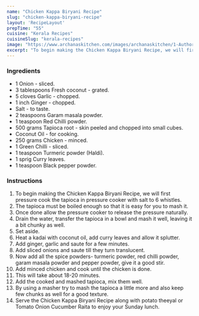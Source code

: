 ---
name: "Chicken Kappa Biryani Recipe"
slug: "chicken-kappa-biryani-recipe"
layout: 'RecipeLayout'
prepTime: "55"
cuisine: "Kerala Recipes"
cuisineSlug: "kerala-recipes"
image: "https://www.archanaskitchen.com/images/archanaskitchen/1-Author/sibyl_sunitha/Chicken_Kappa_Biryani_Recipe.jpg"
excerpt: "To begin making the Chicken Kappa Biryani Recipe, we will first pressure cook the tapioca in pressure cooker with salt to 6 whistles"
---

### Ingredients

- 1 Onion - sliced.
- 3 tablespoons Fresh coconut - grated.
- 5 cloves Garlic - chopped.
- 1 inch Ginger - chopped.
- Salt - to taste.
- 2 teaspoons Garam masala powder.
- 1 teaspoon Red Chilli powder.
- 500 grams Tapioca root - skin peeled and chopped into small cubes.
- Coconut Oil - for cooking.
- 250 grams Chicken - minced.
- 1 Green Chilli - sliced.
- 1 teaspoon Turmeric powder (Haldi).
- 1 sprig Curry leaves.
- 1 teaspoon Black pepper powder.

### Instructions

1. To begin making the Chicken Kappa Biryani Recipe, we will first pressure cook the tapioca in pressure cooker with salt to 6 whistles.
1. The tapioca must be boiled enough so that it is easy for you to mash it.
1.  Once done allow the pressure cooker to release the pressure naturally.
1. Drain the water, transfer the tapioca in a bowl and mash it well, leaving it a bit chunky as well.
1. Set aside.
1. Heat a kadai with coconut oil, add curry leaves and allow it splutter.
1. Add ginger, garlic and saute for a few minutes.
1. Add sliced onions and saute till they turn translucent.
1. Now add all the spice powders-  turmeric powder, red chilli powder, garam masala powder and pepper powder, give it a good stir.
1. Add minced chicken and cook until the chicken is done.
1. This will take about 18-20 minutes.
1. Add the cooked and mashed tapioca, mix them well.
1. By using a masher try to mash the tapioca a little more and also keep few chunks as well for a good texture.
1. Serve the Chicken Kappa Biryani Recipe along with potato theeyal or Tomato Onion Cucumber Raita to enjoy your Sunday lunch.
